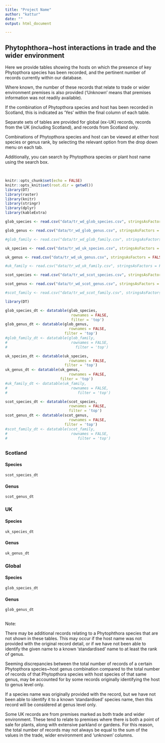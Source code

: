 ```yaml
---
title: "Project Name"
author: "kattur"
date: ""
output: html_document

---
```


## Phytophthora~host interactions in trade and the wider environment

Here we provide tables showing the hosts on which the presence of key Phytopthora species has been recorded, and the pertinent number of records currently within our database. 

Where known, the number of these records that relate to trade or wider environment premises is also provided ('Unknown' means that premises information was not readily available).

If the combination of Phytopthora species and host has been recorded in Scotland, this is indicated as 'Yes' within the final column of each table.

Separate sets of tables are provided for global (ex-UK) records, records from the UK (including Scotland), and records from Scotland only.

Combinations of Phytopthora species and host can be viewed at either host species or genus rank, by selecting the relevant option from the drop down menu on each tab.

Additionally, you can search by Phytopthora species or plant host name using the search box.


<br>

```r
knitr::opts_chunk$set(echo = FALSE)
knitr::opts_knit$set(root.dir = getwd())
library(DT)
library(raster)
library(knitr)
library(stringr)
library(dplyr)
library(kableExtra)
```
```r


glob_species <- read.csv("data/tr_wd_glob_species.csv", stringsAsFactors = FALSE)

glob_genus <- read.csv("data/tr_wd_glob_genus.csv", stringsAsFactors = FALSE)

#glob_family <- read.csv("data/tr_wd_glob_family.csv", stringsAsFactors = FALSE)

uk_species <- read.csv("data/tr_wd_uk_species.csv", stringsAsFactors = FALSE)

uk_genus <- read.csv("data/tr_wd_uk_genus.csv", stringsAsFactors = FALSE)

#uk_family <- read.csv("data/tr_wd_uk_family.csv", stringsAsFactors = FALSE)

scot_species <- read.csv("data/tr_wd_scot_species.csv", stringsAsFactors = FALSE)

scot_genus <- read.csv("data/tr_wd_scot_genus.csv", stringsAsFactors = FALSE)

#scot_family <- read.csv("data/tr_wd_scot_family.csv", stringsAsFactors = FALSE)


```

  


```r
library(DT)

glob_species_dt <- datatable(glob_species,
                              rownames = FALSE,
                              filter = 'top')
glob_genus_dt <- datatable(glob_genus,
                             rownames = FALSE,                            
                           filter = 'top')
#glob_family_dt <- datatable(glob_family,
#                             rownames = FALSE,                             
#                               filter = 'top')

uk_species_dt <- datatable(uk_species,
                             rownames = FALSE,                              
                           filter = 'top')
uk_genus_dt <- datatable(uk_genus,
                             rownames = FALSE,                            
                         filter = 'top')
#uk_family_dt <- datatable(uk_family,
#                             rownames = FALSE,                            
#                                filter = 'top')

scot_species_dt <- datatable(scot_species,
                             rownames = FALSE,                             
                             filter = 'top')
scot_genus_dt <- datatable(scot_genus,
                             rownames = FALSE,                             
                           filter = 'top')
#scot_family_dt <- datatable(scot_family,
#                             rownames = FALSE,                            
#                                filter = 'top')
```

## {.tabset}

### Scotland{.tabset .col-leftmid .tabset-dropdown}
#### Species 
```r
scot_species_dt   
```
#### Genus
```r
scot_genus_dt
```
<!-- #### Family  -->
<!-- ```{r ,echo = FALSE} -->
<!-- scot_family_dt -->
<!-- ``` -->
##### {-}

### {-}


### UK{.tabset .col-leftmid .tabset-dropdown}
#### Species 
```r
uk_species_dt   
```
#### Genus
```r
uk_genus_dt
```
<!-- #### Family  -->
<!-- ```{r ,echo = FALSE} -->
<!-- uk_family_dt -->
<!-- ``` -->
##### {-}

### {-}

### Global{.tabset .col-leftmid .tabset-dropdown}
#### Species 
```r
glob_species_dt   
```
#### Genus
```r
glob_genus_dt
```
<!-- #### Family  -->
<!-- ```{r ,echo = FALSE} -->
<!-- glob_family_dt -->
<!-- ``` -->
##### {-}

### {-}

## {-}

Note:
  
There may be additional records relating to a Phytophthora species that are not shown in these tables. This may occur if the host name was not provided with the original record detail, or if we have not been able to identify the given name to a known 'standardised'  name to at least the rank of genus.

Seeming discrepancies between the total number of records of a certain Phytopthora species~host genus combination compared to the total number of records of that Phytopthora species with host species of that same genus, may be accounted for by some records originally identifying the host to genus level only.

If a species name was originally provided with the record, but we have not been able to identify it to a known 'standardised' species name, then this record will be considered at genus level only.

Some UK records are from premises marked as both trade and wider environment. These tend to relate to premises where there is both a point of sale for plants, along with extensive parkland or gardens. For this reason, the total number of records may not always be equal to the sum of the values in the trade, wider environment and 'unknown' columns.

<br>


